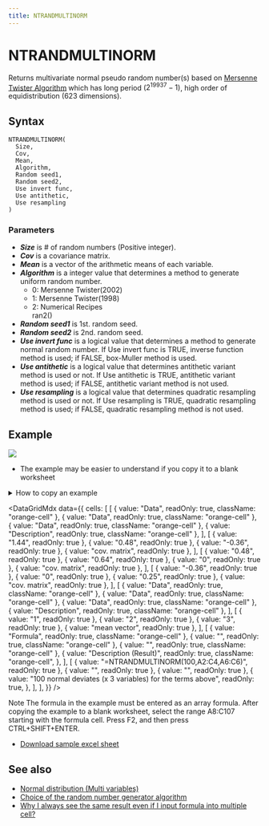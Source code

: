 ```yaml
---
title: NTRANDMULTINORM
---
```



# NTRANDMULTINORM

Returns multivariate normal pseudo random number(s) based on [Mersenne Twister Algorithm](/docs/glossary#mersenne-twister-algorithm) which has long period ($2^{19937}-1$), high order of equidistribution (623 dimensions).

## Syntax

```excel
NTRANDMULTINORM(
  Size,
  Cov,
  Mean,
  Algorithm,
  Random seed1,
  Random seed2,
  Use invert func,
  Use antithetic,
  Use resampling
)
```

### Parameters

- **_Size_** is # of random numbers (Positive integer).
- **_Cov_** is a covariance matrix.
- **_Mean_** is a vector of the arithmetic means of each variable.
- **_Algorithm_** is a integer value that determines a method to generate uniform random number.
  - 0: Mersenne Twister(2002)
  - 1: Mersenne Twister(1998)
  - 2: Numerical Recipes\
    ran2()
- **_Random seed1_** is 1st. random seed.
- **_Random seed2_** is 2nd. random seed.
- **_Use invert func_** is a logical value that determines a method to generate normal random number. If Use invert func is TRUE, inverse function method is used; if FALSE, box-Muller method is used.
- **_Use antithetic_** is a logical value that determines antithetic variant method is used or not. If Use antithetic is TRUE, antithetic variant method is used; if FALSE, antithetic variant method is not used.
- **_Use resampling_** is a logical value that determines quadratic resampling method is used or not. If Use resampling is TRUE, quadratic resampling method is used; if FALSE, quadratic resampling method is not used.

## Example

![](./../../../assets/functions/histogram/scatterMultiNorm.jpg)

- The example may be easier to understand if you copy it to a blank worksheet

<details>
  <summary>How to copy an example</summary>

1.  Create a blank workbook or worksheet.
2.  Select the example in the Help topic.

    **Note**  Do not select the row or column headers.

    ![Selecting an example from Help](./../../../assets/functions/HowToCopy.png)

    Selecting an example from Help

3.  Press CTRL+C.
4.  In the worksheet, select cell A1, and press CTRL+V.
5.  To switch between viewing the results and viewing the formulas that return the results, press CTRL+` (grave accent), or on the **Tools** menu, point to **Formula Auditing**, and then click **Formula Auditing Mode**.

</details>

<DataGridMdx
  data={{
    cells: [
      [
        { value: "Data", readOnly: true, className: "orange-cell" },
        { value: "Data", readOnly: true, className: "orange-cell" },
        { value: "Data", readOnly: true, className: "orange-cell" },
        { value: "Description", readOnly: true, className: "orange-cell" },
      ],
      [
        { value: "1.44", readOnly: true },
        { value: "0.48", readOnly: true },
        { value: "-0.36", readOnly: true },
        { value: "cov. matrix", readOnly: true },
      ],
      [
        { value: "0.48", readOnly: true },
        { value: "0.64", readOnly: true },
        { value: "0", readOnly: true },
        { value: "cov. matrix", readOnly: true },
      ],
      [
        { value: "-0.36", readOnly: true },
        { value: "0", readOnly: true },
        { value: "0.25", readOnly: true },
        { value: "cov. matrix", readOnly: true },
      ],
      [
        { value: "Data", readOnly: true, className: "orange-cell" },
        { value: "Data", readOnly: true, className: "orange-cell" },
        { value: "Data", readOnly: true, className: "orange-cell" },
        { value: "Description", readOnly: true, className: "orange-cell" },
      ],
      [
        { value: "1", readOnly: true },
        { value: "2", readOnly: true },
        { value: "3", readOnly: true },
        { value: "mean vector", readOnly: true },
      ],
      [
        { value: "Formula", readOnly: true, className: "orange-cell" },
        { value: "", readOnly: true, className: "orange-cell" },
        { value: "", readOnly: true, className: "orange-cell" },
        {
          value: "Description (Result)",
          readOnly: true,
          className: "orange-cell",
        },
      ],
      [
        { value: "=NTRANDMULTINORM(100,A2:C4,A6:C6)", readOnly: true },
        { value: "", readOnly: true },
        { value: "", readOnly: true },
        {
          value: "100 normal deviates (x 3 variables) for the terms above",
          readOnly: true,
        },
      ],
    ],
  }}
/>

Note The formula in the example must be entered as an array formula. After copying the example to a blank worksheet, select the range A8:C107 starting with the formula cell. Press F2, and then press CTRL+SHIFT+ENTER.

- [Download sample excel sheet](./../../../assets/NtRand1.zip)

## See also

- [Normal distribution (Multi variables)](../../../05-gallery-of-distributions/normal-distribution-multi.mdx)
- [Choice of the random number generator algorithm](/docs/glossary#choice-of-the-random-number-generator-algorithm)
- [Why I always see the same result even if I input formula into multiple cell?](/docs/faq#why-i-always-see-the-same-result-even-if-i-input-formula-into-multiple-cell)
